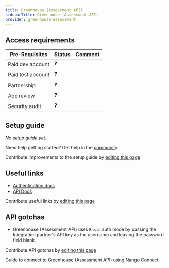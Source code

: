 ```yaml
---
title: Greenhouse (Assessment API)
sidebarTitle: Greenhouse (Assessment API)
provider: greenhouse-assessment
---
```



<Overview />
<PreBuiltTooling />
<PreBuiltUseCases />

## Access requirements
| Pre-Requisites | Status | Comment|
| - | - | - |
| Paid dev account | ❓ |  |
| Paid test account | ❓ |  |
| Partnership | ❓ | |
| App review | ❓ |  |
| Security audit | ❓ | |


## Setup guide

_No setup guide yet._

<Tip>Need help getting started? Get help in the [community](https://nango.dev/slack).</Tip>

<Note>Contribute improvements to the setup guide by [editing this page](https://github.com/nangohq/nango/tree/master/docs-v2/integrations/all/greenhouse-assessment.mdx)</Note>


## Useful links
-   [Authentication docs](https://developers.greenhouse.io/assessment.html#authentication)
-   [API Docs](https://developers.greenhouse.io/assessment.html#introduction)

<Note>Contribute useful links by [editing this page](https://github.com/nangohq/nango/tree/master/docs-v2/integrations/all/greenhouse-assessment.mdx)</Note>

## API gotchas

- Greenhouse (Assessment API) uses `Basic` auth mode by passing the Integration partner's API key as the username and leaving the password field blank.

<Note>Contribute API gotchas by [editing this page](https://github.com/nangohq/nango/tree/master/docs-v2/integrations/all/greenhouse-assessment.mdx)</Note>

<Card title="Connect to Greenhouse (Assessment API)" icon="link" href="/integrations/all/greenhouse-assessment/connect" horizontal>
  Guide to connect to Greenhouse (Assessment API) using Nango Connect.
</Card>
